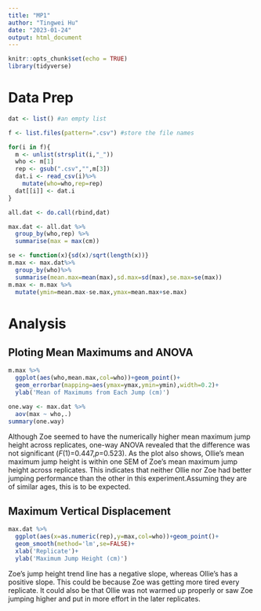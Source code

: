 ```yaml
---
title: "MP1"
author: "Tingwei Hu"
date: "2023-01-24"
output: html_document
---
```


```r
knitr::opts_chunk$set(echo = TRUE)
library(tidyverse)
```
# Data Prep
```r
dat <- list() #an empty list

f <- list.files(pattern=".csv") #store the file names

for(i in f){
  m <- unlist(strsplit(i,"_"))
  who <- m[1]
  rep <- gsub(".csv","",m[3])
  dat.i <- read_csv(i)%>%
    mutate(who=who,rep=rep)
  dat[[i]] <- dat.i
}

all.dat <- do.call(rbind,dat)
```

```r
max.dat <- all.dat %>% 
  group_by(who,rep) %>%
  summarise(max = max(cm))
```

```r
se <- function(x){sd(x)/sqrt(length(x))}
m.max <- max.dat%>%
  group_by(who)%>%
  summarise(mean.max=mean(max),sd.max=sd(max),se.max=se(max))
m.max <- m.max %>% 
  mutate(ymin=mean.max-se.max,ymax=mean.max+se.max)
```

# Analysis
## Ploting Mean Maximums and ANOVA
```r
m.max %>% 
  ggplot(aes(who,mean.max,col=who))+geom_point()+
  geom_errorbar(mapping=aes(ymax=ymax,ymin=ymin),width=0.2)+
  ylab('Mean of Maximums from Each Jump (cm)')
```
```r
one.way <- max.dat %>%
  aov(max ~ who,.)
summary(one.way)
```
Although Zoe seemed to have the numerically higher mean maximum jump height across replicates, one-way ANOVA revealed that the difference was not significant (*F*(1)=0.447,*p*=0.523). As the plot also shows, Ollie's mean maximum jump height is within one SEM of Zoe's mean maximum jump height across replicates. This indicates that neither Ollie nor Zoe had better jumping performance than the other in this experiment.Assuming they are of similar ages, this is to be expected. 

## Maximum Vertical Displacement
```r
max.dat %>% 
  ggplot(aes(x=as.numeric(rep),y=max,col=who))+geom_point()+
  geom_smooth(method='lm',se=FALSE)+
  xlab('Replicate')+
  ylab('Maximum Jump Height (cm)')
```
Zoe's jump height trend line has a negative slope, whereas Ollie's has a positive slope. This could be because Zoe was getting more tired every replicate. It could also be that Ollie was not warmed up properly or saw Zoe jumping higher and put in more effort in the later replicates.
